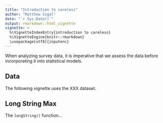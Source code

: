 ```yaml
---
title: "Introduction to careless"
author: "Matthew Sigal"
date: "`r Sys.Date()`"
output: rmarkdown::html_vignette
vignette: >
  %\VignetteIndexEntry{introduction to careless}
  %\VignetteEngine{knitr::rmarkdown}
  \usepackage[utf8]{inputenc}
---
```


When analyzing survey data, it is imperative that we assess the data before incorporating it into statistical models. 

## Data

The following vignette uses the XXX dataset.

## Long String Max

The `longString()` function...
